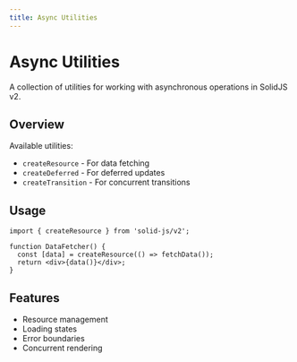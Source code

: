 ```yaml
---
title: Async Utilities
---
```


# Async Utilities

A collection of utilities for working with asynchronous operations in SolidJS v2.

## Overview

Available utilities:
- `createResource` - For data fetching
- `createDeferred` - For deferred updates
- `createTransition` - For concurrent transitions

## Usage

```tsx
import { createResource } from 'solid-js/v2';

function DataFetcher() {
  const [data] = createResource(() => fetchData());
  return <div>{data()}</div>;
}
```

## Features

- Resource management
- Loading states
- Error boundaries
- Concurrent rendering 